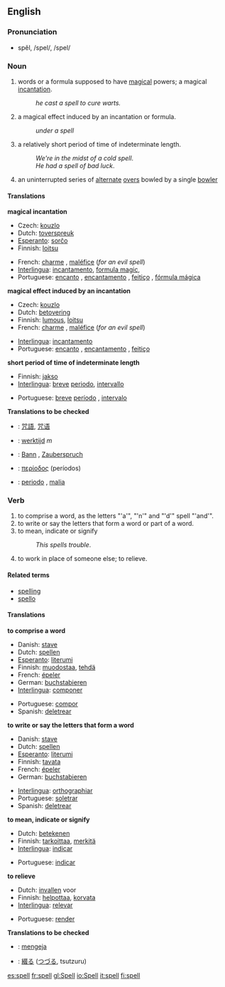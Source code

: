 ==English==

===Pronunciation===
*spĕl, /spel/, /spel/

===Noun===
{{en-noun|spell|spells}}

#words or a formula supposed to have [[magical]] powers; a magical [[incantation]].
#:''he cast a spell to cure warts.''
#a magical effect induced by an incantation or formula. 
#:''under a spell''
#a relatively short period of time of indeterminate length.
#:''We're in the midst of a cold spell''.
#:''He had a spell of bad luck''.
#{{cricket}} an uninterrupted series of [[alternate]] [[over]]s bowled by a single [[bowler]]

====Translations====
'''magical incantation'''
{{top}}
*Czech: [[kouzlo]]
*Dutch: [[toverspreuk]] {{f}}
*[[Esperanto]]: [[sorĉo]]
*Finnish: [[loitsu]]
{{mid}}
*French: [[charme]] {{m}}, [[maléfice]] (''for an evil spell'')
*[[Interlingua]]: [[incantamento]], [[formula magic]], 
*Portuguese: [[encanto]] {{m}}, [[encantamento]] {{m}}, [[feitiço]] {{m}}, [[fórmula mágica]] {{f}}
{{bottom}}

'''magical effect induced by an incantation'''
{{top}}
*Czech: [[kouzlo]]
*Dutch: [[betovering]] {{f}}
*Finnish: [[lumous]], [[loitsu]]
*French: [[charme]] {{m}}, [[maléfice]] (''for an evil spell'')
{{mid}}
*[[Interlingua]]: [[incantamento]]
*Portuguese: [[encanto]] {{m}}, [[encantamento]] {{m}}, [[feitiço]] {{m}}
{{bottom}}

'''short period of time of indeterminate length'''
{{top}}
*Finnish: [[jakso]]
*[[Interlingua]]: [[breve]] [[periodo]], [[intervallo]]
{{mid}}
*Portuguese: [[breve]] [[período]] {{m}}, [[intervalo]] {{m}}
{{bottom}}

'''Translations to be checked'''
{{checktrans}}
*{{ttbc|Chinese}}: [[咒語]], [[咒语]]
*{{ttbc|Dutch}}: [[werktijd]] ''m''
*{{ttbc|German}}: [[Bann]] {{m}}, [[Zauberspruch]] {{m}}
*{{ttbc|Greek}}: [[περίοδος]] {{f}} (períodos)
*{{ttbc|Italian}}: [[periodo]] {{m}}, [[malia]] {{f}}

===Verb===
{{irregverb|'''to spell'''|'''[[spells]]'''|'''[[spelled]] '''or''' [[spelt]]'''|'''[[spelled]] '''or''' [[spelt]]'''|'''[[spelling]]'''}}

#to comprise a word, as the letters "'a'", "'n'" and "'d'" spell "'and'".
#to write or say the letters that form a word or part of a word. 
#to mean, indicate or signify
#:''This spells trouble''.
#to work in place of someone else; to relieve.

====Related terms====
*[[spelling]]
*[[spello]]

====Translations====
'''to comprise a word'''
{{top}}
*Danish: [[stave]]
*Dutch: [[spellen]]
*[[Esperanto]]: [[literumi]]
*Finnish: [[muodostaa]], [[tehdä]]
*French: [[épeler]]
*German: [[buchstabieren]]
*[[Interlingua]]: [[componer]]
{{mid}}
*Portuguese: [[compor]]
*Spanish: [[deletrear]]
{{bottom}}

'''to write or say the letters that form a word'''
{{top}}
*Danish: [[stave]]
*Dutch: [[spellen]]
*[[Esperanto]]: [[literumi]]
*Finnish: [[tavata]]
*French: [[épeler]]
*German: [[buchstabieren]]
{{mid}}
*[[Interlingua]]: [[orthographiar]]
*Portuguese: [[soletrar]]
*Spanish: [[deletrear]]
{{bottom}}

'''to mean, indicate or signify'''
{{top}}
*Dutch: [[betekenen]]
*Finnish: [[tarkoittaa]], [[merkitä]]
*[[Interlingua]]: [[indicar]]
{{mid}}
*Portuguese: [[indicar]]
{{bottom}}

'''to relieve'''
{{top}}
*Dutch: [[invallen]] voor
*Finnish: [[helpottaa]], [[korvata]] 
*[[Interlingua]]: [[relevar]]
{{mid}}
*Portuguese: [[render]]
{{bottom}}

'''Translations to be checked'''
{{checktrans}}
*{{ttbc|Indonesian}}: [[eja|mengeja]]
*{{ttbc|Japanese}}: [[綴る]] ([[つづる]], tsutzuru)

[[es:spell]]
[[fr:spell]]
[[gl:Spell]]
[[io:Spell]]
[[it:spell]]
[[fi:spell]]